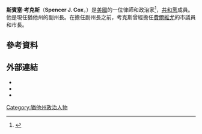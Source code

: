 '''斯賓塞·考克斯'''（'''Spencer J. Cox'''，{{bd|1975年|7月11日}}）是[[美國|美國]]的一位律師和政治家<ref name=fox>{{cite web |url=http://fox13now.com/2013/10/08/utahs-new-lt-governor-announced |title=Utah’s new Lt. Governor announced |publisher=FOX13Now.com |first=David |last=Wells |date=October 8, 2013 |accessdate=October 13, 2013 |archive-date=2013-10-12 |archive-url=https://web.archive.org/web/20131012052400/http://fox13now.com/2013/10/08/utahs-new-lt-governor-announced/ |dead-url=no }}</ref>，[[共和黨_(美國)|共和黨]]成員。他是現任猶他州的副州長。在擔任副州長之前，考克斯曾經擔任[[費爾維尤_(猶他州)|費爾維尤]]的市議員和市長。
==參考資料==
{{reflist}}
==外部連結==
*{{cite web|url=http://www.utah.gov/ltgovernor/|title=Utah Lieutenant Governor Spencer J. Cox (R)|publisher=State of Utah|accessdate=2016-07-12|archive-date=2016-07-09|archive-url=https://web.archive.org/web/20160709075301/http://utah.gov/ltgovernor/|dead-url=no}}
*{{twitter|SpencerJCox|Spencer Cox}}
*{{CongLinks | votesmart = 114270 | surge = | followthemoney =1411430m | ballot = Spencer_Cox| findagrave = }}
[[Category:猶他州政治人物|Category:猶他州政治人物]]